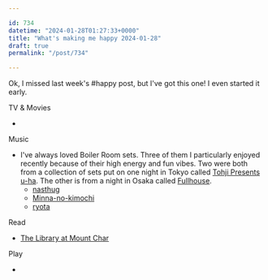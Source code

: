 ```yaml
---

id: 734
datetime: "2024-01-28T01:27:33+0000"
title: "What's making me happy 2024-01-28"
draft: true
permalink: "/post/734"

---
```


Ok, I missed last week's #happy post, but I've got this one! I even started it early.

TV & Movies

- 

Music

- I've always loved Boiler Room sets. Three of them I particularly enjoyed recently because of their high energy and fun vibes. Two were both from a collection of sets put on one night in Tokyo called [Tohji Presents u-ha](https://youtube.com/playlist?list=PLx3QyNMosJdykwV0IdqvNzOWnnXMXQMot&si=pRcwRPSPCjd_okY_). The other is from a night in Osaka called [Fullhouse](https://youtube.com/playlist?list=PLx3QyNMosJdwio0_MO9EqRimjwEC9uHfY&si=sXUtzaRjeD8jQ1h6).
	- [nasthug](https://youtu.be/BFQ8gqvkjz8?si=AlhE1yhIQ0GIiq0D)
	- [Minna-no-kimochi](https://youtu.be/djGlyTcW30Q?si=Bl-XCVCL0DjbJqpW)
	- [ryota](https://youtu.be/iLPMskjkVzM?si=Qurt0bG_APWRORpk)

Read

- [The Library at Mount Char]()

Play

- 